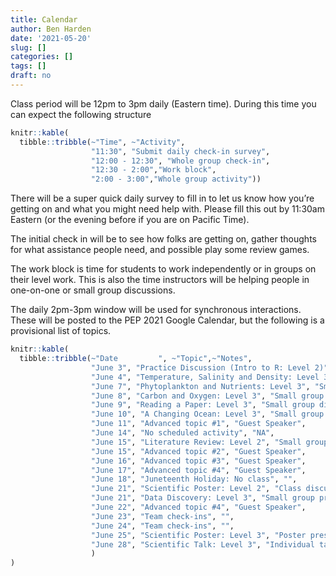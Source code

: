 ```yaml
---
title: Calendar
author: Ben Harden
date: '2021-05-20'
slug: []
categories: []
tags: []
draft: no
---
```


Class period will be 12pm to 3pm daily (Eastern time). During this time you can expect the following structure

```r
knitr::kable(
  tibble::tribble(~"Time", ~"Activity",
                  "11:30", "Submit daily check-in survey",
                  "12:00 - 12:30", "Whole group check-in",
                  "12:30 - 2:00","Work block",
                  "2:00 - 3:00","Whole group activity"))
```

There will be a super quick daily survey to fill in to let us know how you're getting on and what you might need help with. Please fill this out by 11:30am Eastern (or the evening before if you are on Pacific Time).

The initial check in will be to see how folks are getting on, gather thoughts for what assistance people need, and possible play some review games.

The work block is time for students to work independently or in groups on their level work. This is also the time instructors will be helping people in one-on-one or small group discussions.

The daily 2pm-3pm window will be used for synchronous interactions. These will be posted to the PEP 2021 Google Calendar, but the following is a provisional list of topics.

```r
knitr::kable(
  tibble::tribble(~"Date         ", ~"Topic",~"Notes",
                  "June 3", "Practice Discussion (Intro to R: Level 2)","Small group discussions",
                  "June 4", "Temperature, Salinity and Density: Level 3","Small group discussions (scored)",
                  "June 7", "Phytoplankton and Nutrients: Level 3", "Small group discussions (scored)",
                  "June 8", "Carbon and Oxygen: Level 3", "Small group discussions (scored)",
                  "June 9", "Reading a Paper: Level 3", "Small group discussions (scored)",
                  "June 10", "A Changing Ocean: Level 3", "Small group discussions (scored)",
                  "June 11", "Advanced topic #1", "Guest Speaker",
                  "June 14", "No scheduled activity", "NA",
                  "June 15", "Literature Review: Level 2", "Small group presentations (scored): 12:30pm-1:30pm",
                  "June 15", "Advanced topic #2", "Guest Speaker",
                  "June 16", "Advanced topic #3", "Guest Speaker",
                  "June 17", "Advanced topic #4", "Guest Speaker",
                  "June 18", "Juneteenth Holiday: No class", "",
                  "June 21", "Scientific Poster: Level 2", "Class discussion: 12pm - 1pm",
                  "June 21", "Data Discovery: Level 3", "Small group presentations (scored)",
                  "June 22", "Advanced topic #4", "Guest Speaker",
                  "June 23", "Team check-ins", "",
                  "June 24", "Team check-ins", "",
                  "June 25", "Scientific Poster: Level 3", "Poster presentation session (scored)",
                  "June 28", "Scientific Talk: Level 3", "Individual talks (scored)"
                  )
)
```